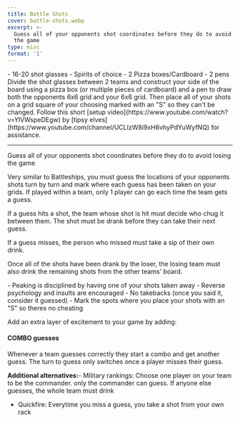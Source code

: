 ```yaml
---
title: Battle Shots
cover: battle-shots.webp
excerpt: >-
  Guess all of your opponents shot coordinates before they do to avoid losing
  the game
type: misc
format: '1'
---
```


<GameHero
  cover="/BeerGoggleGames/images/battleshots.webp"
  alt="Battle Shots"
/>

<GameSection title="Equipment" icon="/BeerGoggleGames/images/liquor.webp">
-   16-20 shot glasses
-   Spirits of choice
-   2 Pizza boxes/Cardboard
-   2 pens
</GameSection>

<GameSection title="Setup" icon="/BeerGoggleGames/images/settings.webp">
Divide the shot glasses between 2 teams and construct your side of the board using a pizza box (or multiple pieces of cardboard) and a pen to draw both the opponents 6x6 grid and your 6x6 grid. Then place all of your shots on a grid square of your choosing marked with an "S" so they can't be changed. Follow this short [setup video](https://www.youtube.com/watch?v=YlVWspeDEgw) by [tipsy elves](https://www.youtube.com/channel/UCLIzW8i9xH6vhyPdYuWyfNQ) for assistance.

* * *
</GameSection>

<GameSection title="Aim of the Game" icon="/BeerGoggleGames/images/target.webp">
<p>Guess all of your opponents shot coordinates before they do to avoid losing the game</p>
</GameSection>

<GameSection title="How to Play" icon="/BeerGoggleGames/images/question.webp">
Very similar to Battleships, you must guess the locations of your opponents shots turn by turn and mark where each guess has been taken on your grids. If played within a team, only 1 player can go each time the team gets a guess.

If a guess hits a shot, the team whose shot is hit must decide who chug it between them. The shot must be drank before they can take their next guess.

If a guess misses, the person who missed must take a sip of their own drink.

Once all of the shots have been drank by the loser, the losing team must also drink the remaining shots from the other teams' board.
</GameSection>

<GameSection title="Rules" icon="/BeerGoggleGames/images/rules.webp">
-   Peaking is disciplined by having one of your shots taken away
-   Reverse psychology and insults are encouraged
-   No takebacks (once you said it, consider it guessed)
-   Mark the spots where you place your shots with an "S" so theres no cheating
</GameSection>

<GameSection title="Special Edition" icon="/BeerGoggleGames/images/special.webp">

<p>Add an extra layer of excitement to your game by adding:</p>

<h4>COMBO guesses</h4>

Whenever a team guesses correctly they start a combo and get another guess. The turn to guess only switches once a player misses their guess.

**Additional alternatives:**-   Military rankings: Choose one player on your team to be the commander. only the commander can guess. If anyone else guesses, the whole team must drink
-   Quickfire: Everytime you miss a guess, you take a shot from your own rack
</GameSection>

<ShareButtons title="Battle Shots" />

<FeedbackCard>
</FeedbackCard>
